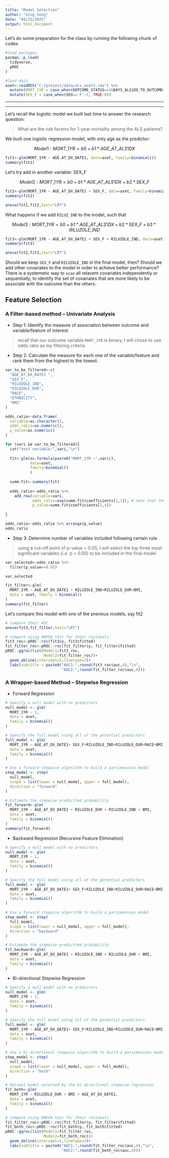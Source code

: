 ```yaml
---
title: "Model Selection"
author: "Xing Song"
date: "04/25/2025"
output: html_document
---
```


Let's do some preparation for the class by running the following chunk of codes

```r
#load packages
pacman::p_load(
  tidyverse,
  pROC
)

#load data
aset<-readRDS("C:/project/data/als_aset2.rda") %>%
  mutate(MORT_1YR = case_when(OUTCOME_STATUS==1&DAYS_ALS1DX_TO_OUTCOME<=365~1,TRUE~0)) %>%
  mutate(SEX_F = case_when(SEX=='F'~1, TRUE~0))
```

**************************************************************************************************
**************************************************************************************************

Let's recall the logistic model we built last time to answer the research question:

> What are the risk factors for 1-year mortality among the ALS patients? 

We built one logistic regression model, with only age as the predictor: 

$$ Model 1: MORT\_1YR = b0 + b1*AGE\_AT\_ALS1DX $$

```r
fit1<-glm(MORT_1YR ~ AGE_AT_DX_DATE1, data=aset, family=binomial())
summary(fit1)
```

Let's try add in another variable: SEX_F

$$ Model 2: MORT\_1YR = b0 + b1*AGE\_AT\_ALS1DX + b2*SEX\_F $$

```r
fit2<-glm(MORT_1YR ~ AGE_AT_DX_DATE1 + SEX_F, data=aset, family=binomial())
summary(fit2)

anova(fit1,fit2,test="LRT")
```

What happens if we add `RILUZ_IND` to the model, such that

$$ Model 3: MORT\_1YR = b0 + b1*AGE\_AT\_ALS1DX + b2*SEX\_F + b3*RILUZOLE\_IND $$

```r
fit3<-glm(MORT_1YR ~ AGE_AT_DX_DATE1 + SEX_F + RILUZOLE_IND, data=aset, family=binomial())
summary(fit3)

anova(fit2,fit3,test="LRT")
```

Should we keep `SEX_F` and `RILUZOLE_IND` in the final model, then? Should we add other covariates to the model in order to achieve better performance? There is a systemetic way to `scan` all relavent covariates independently or sequentially, to identify the set of covariates that are more likely to be associate with the outcome than the others. 


## Feature Selection


### A Filter-based method – Univariate Analysis

* Step 1: Identify the measure of association between outcome and variable/feature of interest.

> recall that our outcome variable `MORT_1YR` is binary, I will chose to use odds ratio as my filtering criteria


* Step 2: Calculate the measure for each one of the variable/feature and rank them from the highest to the lowest.

```r
var_to_be_filtered<-c(
  "AGE_AT_DX_DATE1 ",
  "SEX_F",
  "RILUZOLE_IND",
  "RILUZOLE_DUR",
  "RACE",
  "ETHNICITY",
  "BMI"
)

odds_ratio<-data.frame(
  variable=as.character(),
  odds_ratio=as.numeric(),
  p_value=as.numeric()
)

for (vari in var_to_be_filtered){
  cat("test variable:",vari,"\n")
  
  fit<-glm(as.formula(paste0("MORT_1YR ~",vari)),
           data=aset,
           family=binomial()
           )
  
  summ.fit<-summary(fit)
  
  odds_ratio<-odds_ratio %>%
    add_row(variable=vari,
            odds_ratio=exp(summ.fit$coefficients[2,1]), # note that the coefficient of logistic regression is the log-odds
            p_value=summ.fit$coefficients[2,4])
  
}

odds_ratio<-odds_ratio %>% arrange(p_value)
odds_ratio
```


* Step 3: Determine number of variables included following certain rule. 

> using a cut-off point of p-value = 0.05, I will select the top three most significant variables (i.e. p < 0.05) to be included in the final model

```r
var_selected<-odds_ratio %>%
  filter(p_value<=0.05)

var_selected
```


```r
fit_filter<-glm(
  MORT_1YR ~ AGE_AT_DX_DATE1 + RILUZOLE_IND+RILUZOLE_DUR+BMI, 
  data = aset, family = binomial()
)
summary(fit_filter)
```

Let's compare this model with one of the previous models, say fit2

```r
# compare their AUC
anova(fit3,fit_filter,test="LRT")
```


```r
# compare using ANOVA test for their residuals
fit3_roc<-pROC::roc(fit3$y, fit3$fitted)
fit_filter_roc<-pROC::roc(fit_filter$y, fit_filter$fitted)
pROC::ggroc(list(Model1=fit3_roc,
                 Model2=fit_filter_roc))+
  geom_abline(intercept=1,linetype=2)+
  labs(subtitle = paste0("AUC1:",round(fit3_roc$auc,4),"\n",
                         "AUC2:",round(fit_filter_roc$auc,4)))
```


### A Wrapper-based Method – Stepwise Regression

* Forward Regression

```r
# Specify a null model with no predictors
null_model <- glm(
  MORT_1YR ~ 1, 
  data = aset, 
  family = binomial()
)

# Specify the full model using all of the potential predictors
full_model <- glm(
  MORT_1YR ~ AGE_AT_DX_DATE1+ SEX_F+RILUZOLE_IND+RILUZOLE_DUR+RACE+BMI, 
  data = aset, 
  family = binomial()
)

# Use a forward stepwise algorithm to build a parsimonious model
step_model <- step(
  null_model,
  scope = list(lower = null_model, upper = full_model),
  direction = "forward"
)
```


```r
# Estimate the stepwise predictted probability
fit_forward<-glm(
  MORT_1YR ~ AGE_AT_DX_DATE1 + RILUZOLE_DUR + RILUZOLE_IND + BMI, 
  data = aset, 
  family = binomial()
)
summary(fit_forward)
```



* Backward Regression (Recursive Feature Elimination)

```r
# Specify a null model with no predictors
null_model <- glm(
  MORT_1YR ~ 1, 
  data = aset, 
  family = binomial()
)

# Specify the full model using all of the potential predictors
full_model <- glm(
  MORT_1YR ~ AGE_AT_DX_DATE1+ SEX_F+RILUZOLE_IND+RILUZOLE_DUR+RACE+BMI, 
  data = aset, 
  family = binomial()
)

# Use a forward stepwise algorithm to build a parsimonious model
step_model <- step(
  full_model,
  scope = list(lower = null_model, upper = full_model),
  direction = "backward"
)
```



```r
# Estimate the stepwise predictted probability
fit_backward<-glm(
  MORT_1YR ~ AGE_AT_DX_DATE1 + RILUZOLE_IND + RILUZOLE_DUR + BMI,
  data = aset, 
  family = binomial()
)
```


* Bi-directional Stepwise Regression

```r
# Specify a null model with no predictors
null_model <- glm(
  MORT_1YR ~ 1, 
  data = aset, 
  family = binomial()
)

# Specify the full model using all of the potential predictors
full_model <- glm(
  MORT_1YR ~ AGE_AT_DX_DATE1+ SEX_F+RILUZOLE_IND+RILUZOLE_DUR+RACE+BMI, 
  data = aset, 
  family = binomial()
)

# Use a bi-directional stepwise algorithm to build a parsimonious model
step_model <- step(
  null_model,
  scope = list(lower = null_model, upper = full_model),
  direction = "both"
)
```



```r
# Optimal model selected by the bi-directional stepwise regression
fit_both<-glm(
  MORT_1YR ~ RILUZOLE_DUR + BMI + AGE_AT_DX_DATE1,
  data = aset, 
  family = binomial()
)
```


```r
# compare using ANOVA test for their residuals
fit_filter_roc<-pROC::roc(fit_filter$y, fit_filter$fitted)
fit_both_roc<-pROC::roc(fit_both$y, fit_both$fitted)
pROC::ggroc(list(Model1=fit_filter_roc,
                 Model2=fit_both_roc))+
  geom_abline(intercept=1,linetype=2)+
  labs(subtitle = paste0("AUC1:",round(fit_filter_roc$auc,4),"\n",
                         "AUC2:",round(fit_both_roc$auc,4)))
```

